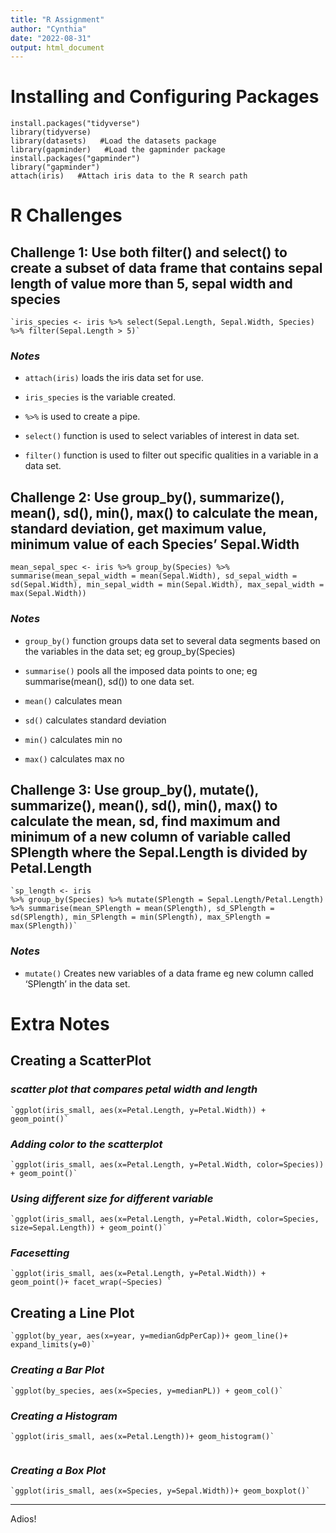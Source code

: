 ```yaml
---
title: "R Assignment"
author: "Cynthia"
date: "2022-08-31"
output: html_document
---
```


# **Installing and Configuring Packages**

    install.packages("tidyverse") 
    library(tidyverse)
    library(datasets)   #Load the datasets package
    library(gapminder)   #Load the gapminder package 
    install.packages("gapminder")
    library("gapminder")
    attach(iris)   #Attach iris data to the R search path

# **R Challenges**

## Challenge 1: Use both filter() and select() to create a subset of data frame that contains sepal length of value more than 5, sepal width and species

    `iris_species <- iris %>% select(Sepal.Length, Sepal.Width, Species) %>% filter(Sepal.Length > 5)`

### *Notes*

-   `attach(iris)` loads the iris data set for use.

-   `iris_species` is the variable created.

-   `%>%` is used to create a pipe.

-   `select()` function is used to select variables of interest in data set.

-   `filter()` function is used to filter out specific qualities in a variable in a data set.

## Challenge 2: Use group_by(), summarize(), mean(), sd(), min(), max() to calculate the mean, standard deviation, get maximum value, minimum value of each Species' Sepal.Width

`mean_sepal_spec <- iris %>% group_by(Species) %>% summarise(mean_sepal_width = mean(Sepal.Width), sd_sepal_width = sd(Sepal.Width), min_sepal_width = min(Sepal.Width), max_sepal_width = max(Sepal.Width))`

### *Notes*

-   `group_by()` function groups data set to several data segments based on the variables in the data set; eg group_by(Species)

-   `summarise()` pools all the imposed data points to one; eg summarise(mean(), sd()) to one data set.

-   `mean()` calculates mean

-   `sd()` calculates standard deviation

-   `min()` calculates min no

-   `max()` calculates max no

## Challenge 3: Use group_by(), mutate(), summarize(), mean(), sd(), min(), max() to calculate the mean, sd, find maximum and minimum of a new column of variable called SPlength where the Sepal.Length is divided by Petal.Length

    `sp_length <- iris
    %>% group_by(Species) %>% mutate(SPlength = Sepal.Length/Petal.Length) %>% summarise(mean_SPlength = mean(SPlength), sd_SPlength = sd(SPlength), min_SPlength = min(SPlength), max_SPlength = max(SPlength))`

### *Notes*

-   `mutate()` Creates new variables of a data frame eg new column called 'SPlength' in the data set.

# **Extra Notes**

## Creating a ScatterPlot

### *scatter plot that compares petal width and length*

    `ggplot(iris_small, aes(x=Petal.Length, y=Petal.Width)) + geom_point()`

### *Adding color to the scatterplot*

    `ggplot(iris_small, aes(x=Petal.Length, y=Petal.Width, color=Species)) + geom_point()`

### *Using different size for different variable*

    `ggplot(iris_small, aes(x=Petal.Length, y=Petal.Width, color=Species, size=Sepal.Length)) + geom_point()`

### *Facesetting*

    `ggplot(iris_small, aes(x=Petal.Length, y=Petal.Width)) + geom_point()+ facet_wrap(~Species) `

## Creating a Line Plot

    `ggplot(by_year, aes(x=year, y=medianGdpPerCap))+ geom_line()+ expand_limits(y=0)` 

### *Creating a Bar Plot*

    `ggplot(by_species, aes(x=Species, y=medianPL)) + geom_col()`

### *Creating a Histogram*

    `ggplot(iris_small, aes(x=Petal.Length))+ geom_histogram()`
     

### *Creating a Box Plot*

    `ggplot(iris_small, aes(x=Species, y=Sepal.Width))+ geom_boxplot()`

-------------------------------------------------------------------------------------------------------------------------------------------------------

Adios!
